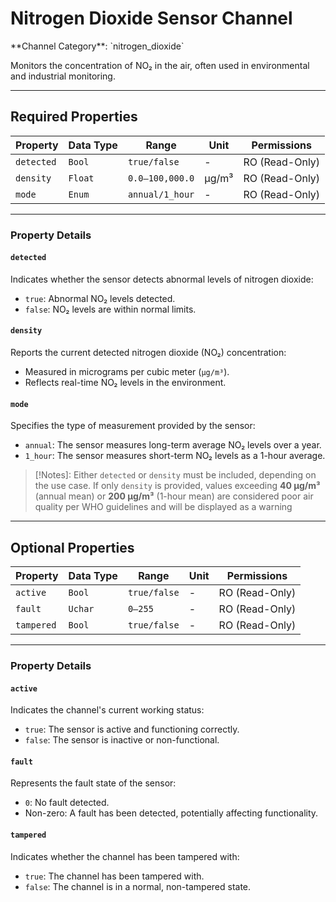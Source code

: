 
# Nitrogen Dioxide Sensor Channel

<Callout type="info">
	**Channel Category**: `nitrogen_dioxide`
</Callout>

Monitors the concentration of NO₂ in the air, often used in environmental and industrial monitoring.

---

## Required Properties

| **Property** | **Data Type** | **Range**       | **Unit** | **Permissions** |
|--------------|---------------|-----------------|----------|-----------------|
| `detected`   | `Bool`        | `true/false`    | -        | RO (Read-Only)  |
| `density`    | `Float`       | `0.0–100,000.0` | µg/m³    | RO (Read-Only)  |
| `mode `      | `Enum`        | `annual/1_hour` | -        | RO (Read-Only)  |

---

### Property Details

#### `detected`

Indicates whether the sensor detects abnormal levels of nitrogen dioxide:

- `true`: Abnormal NO₂ levels detected.
- `false`: NO₂ levels are within normal limits.

#### `density`

Reports the current detected nitrogen dioxide (NO₂) concentration:

- Measured in micrograms per cubic meter (`µg/m³`).
- Reflects real-time NO₂ levels in the environment.

#### `mode`

Specifies the type of measurement provided by the sensor:

- `annual`: The sensor measures long-term average NO₂ levels over a year.
- `1_hour`: The sensor measures short-term NO₂ levels as a 1-hour average.

> [!Notes]:
Either `detected` or `density` must be included, depending on the use case. If only `density` is provided, values
exceeding **40 µg/m³** (annual mean) or **200 µg/m³** (1-hour mean) are considered poor air quality
per WHO guidelines and will be displayed as a warning

---

## Optional Properties

| **Property** | **Data Type** | **Range**    | **Unit** | **Permissions** |
|--------------|---------------|--------------|----------|-----------------|
| `active`     | `Bool`        | `true/false` | -        | RO (Read-Only)  |
| `fault`      | `Uchar`       | `0–255`      | -        | RO (Read-Only)  |
| `tampered`   | `Bool`        | `true/false` | -        | RO (Read-Only)  |

---

### Property Details

#### `active`

Indicates the channel's current working status:

- `true`: The sensor is active and functioning correctly.
- `false`: The sensor is inactive or non-functional.

#### `fault`

Represents the fault state of the sensor:

- `0`: No fault detected.
- Non-zero: A fault has been detected, potentially affecting functionality.

#### `tampered`

Indicates whether the channel has been tampered with:

- `true`: The channel has been tampered with.
- `false`: The channel is in a normal, non-tampered state.
